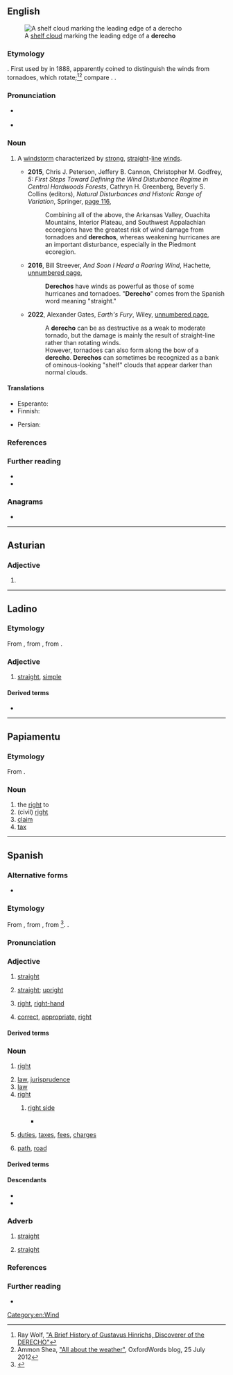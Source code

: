 ==English==
[[File:DangerousShelfCloud.jpg|right|thumb|A [[shelf cloud]] marking the leading edge of a '''derecho''']]

===Etymology===
{{lbor|en|es|derecho||straight}}. First used by {{w|Gustavus Detlef Hinrichs}} in 1888, apparently coined to distinguish the winds from tornadoes, which rotate;<ref>Ray Wolf, [http://www.crh.noaa.gov/dvn/?n=hinrichs "A Brief History of Gustavus Hinrichs, Discoverer of the DERECHO"]</ref><ref>Ammon Shea, [http://blog.oxforddictionaries.com/2012/07/all-about-the-weather/ "All about the weather"], OxfordWords blog, 25 July 2012</ref> compare {{m|en|tornado}}. {{doublet|en|direct}}.

===Pronunciation===
* {{a|US}} {{IPA|en|/dəˈɹeɪ.t͡ʃoʊ/}}
* {{audio|en|En-us-derecho.ogg|Audio (US)}}

===Noun===
{{en-noun}}

# {{lb|en|meteorology|US}} A [[windstorm]] characterized by [[strong]], [[straight]]-[[line]] [[wind]]s.
#* '''2015''', Chris J. Peterson, Jeffery B. Cannon, Christopher M. Godfrey, ''5: First Steps Toward Defining the Wind Disturbance Regime in Central Hardwoods Forests'', Cathryn H. Greenberg, Beverly S. Collins (editors), ''Natural Disturbances and Historic Range of Variation'', Springer, [https://books.google.com.au/books?id=ySHUCgAAQBAJ&pg=PA116&dq=%22derechos%22+wind&hl=en&newbks=1&newbks_redir=0&sa=X&ved=2ahUKEwiE9LrWlMH7AhWl8HMBHUxQCvgQ6AF6BAhOEAI#v=onepage&q=%22derechos%22%20wind&f=false page 116],
#*: Combining all of the above, the Arkansas Valley, Ouachita Mountains, Interior Plateau, and Southwest Appalachian ecoregions have the greatest risk of wind damage from tornadoes and '''derechos''', whereas weakening hurricanes are an important disturbance, especially in the Piedmont ecoregion.
#* '''2016''', Bill Streever, ''And Soon I Heard a Roaring Wind'', Hachette, [https://books.google.com.au/books?id=E5wuCwAAQBAJ&pg=PT242&dq=%22derechos%22+wind&hl=en&newbks=1&newbks_redir=0&sa=X&ved=2ahUKEwiE9LrWlMH7AhWl8HMBHUxQCvgQ6AF6BAgHEAI#v=onepage&q=%22derechos%22%20wind&f=false unnumbered page],
#*: '''Derechos''' have winds as powerful as those of some hurricanes and tornadoes. "'''Derecho'''" comes from the Spanish word meaning "straight."
#* '''2022''', Alexander Gates, ''Earth's Fury'', Wiley, [https://books.google.com.au/books?id=Til4EAAAQBAJ&pg=PT487&dq=%22derechos%22+wind&hl=en&newbks=1&newbks_redir=0&sa=X&ved=2ahUKEwiE9LrWlMH7AhWl8HMBHUxQCvgQ6AF6BAhVEAI#v=onepage&q=%22derechos%22%20wind&f=false unnumbered page],
#*: A '''derecho''' can be as destructive as a weak to moderate tornado, but the damage is mainly the result of straight-line rather than rotating winds.
#*: However, tornadoes can also form along the bow of a '''derecho'''. '''Derechos''' can sometimes be recognized as a bank of ominous-looking "shelf" clouds that appear darker than normal clouds.

====Translations====
{{trans-top|windstorm with strong straight-line winds}}
* Esperanto: {{t|eo|dereĉo}}
* Finnish: {{t|fi|syöksyvirtausparvi|s}}
{{trans-mid}}
* Persian: {{t+|fa|دِرِچو|tr=derecho}}
{{trans-bottom}}

===References===
<references/>

===Further reading===
* {{pedia|derecho}}
* {{pedia|August 2020 Midwest derecho}}

===Anagrams===
* {{anagrams|en|a=cdeehor|chordee|cohered|heredoc|ochered}}

[[Category:en:Wind]]

----

==Asturian==

===Adjective===
{{head|ast|adjective form}}

# {{inflection of|ast|derechu||n}}

----

==Ladino==

===Etymology===
From {{inh|lad|osp|-}}, from {{inh|lad|VL.|*dērēctus}}, from {{inh|lad|la|dīrectus}}.

===Adjective===
{{lad-adj|f=derecha}}

# [[straight]], [[simple]]

====Derived terms====
* {{l|lad|enderechar|sc=Latn}}

----

==Papiamentu==

===Etymology===
From {{der|pap|es|derecho}}.

===Noun===
{{head|pap|noun}}

# the [[right]] to
# (civil) [[right]]
# [[claim]]
# [[tax]]

----

==Spanish==

===Alternative forms===
* {{alter|es|drecho||obsolete|regional}}

===Etymology===
From {{inh|es|osp|-}}, from {{inh|es|VL.|*dērēctus}}, from {{inh|es|la|dīrectus}}<ref>{{R:es:DCECH}}</ref>. {{doublet|es|directo}}.

===Pronunciation===
{{es-pr|+<audio:es-derecho.ogg>}}

===Adjective===
{{es-adj}}

# [[straight]] {{gloss|not crooked or bent; having a constant direction throughout its length}}
#: {{syn|es|recto}}
# [[straight]]; [[upright]] {{gloss|perfectly horizontal or vertical; not diagonal or oblique}}
#: {{uxi|es|sentarse '''derecho'''|to sit '''upright'''}}
# [[right]], [[right-hand]] {{gloss|designating the side of the body which is positioned to the east if one is facing north}}
#: {{uxi|es|la mano '''derecha'''|the right '''hand'''}}
# [[correct]], [[appropriate]], [[right]]

====Derived terms====
{{der3|es
|brazo derecho
|buey viejo surco derecho
|derecha
|derecho de asilo
|derechura
|hecho y derecho
|mano derecha
|ojito derecho
|ojo derecho}}

===Noun===
{{es-noun|m}}

# [[right]] {{gloss|a legal, just or moral entitlement}}
#: {{uxi|es|el '''derecho''' al voto|the '''right''' to vote}}
#: {{uxi|es|[[derechos humanos|'''derechos''' humanos]]|human '''rights'''}}
# [[law]], [[jurisprudence]] {{gloss|the study of laws}}
# [[law]] {{gloss|the profession of dealing with laws (as lawyers, judges, etc.)}}
# [[right]] {{gloss|the outward or most finished surface, as of a coin, piece of cloth, a carpet, etc.}}
## {{lb|es|textiles}} [[right side]] {{gloss|The side of a fabric that is intended to face outward on a finished project}}
##* {{quote-book|es|author=Juliana Vaquero González|title=Planchado y arreglo de ropa en alojamientos|year=2014|publisher=Ideaspropias Editorial|page=163|pageurl=https://books.google.com/books?id=QGv6CAAAQBAJ&pg=PA163&dq=%22el+derecho%22+tela&hl=&cd=8&source=gbs_api#v=onepage&q=%22el%20derecho%22%20tela&f=false|isbn=978-84-9839-489-4|passage=Las puntadas que se realizan no deben traspasar la tela y, por lo tanto, no debe verse por el '''derecho'''.
|t=The stitches made should not go through the fabric, and, therefore, should not be seen on the '''right side'''.}}
# {{lb|es|in the plural}} [[duties]], [[tax]]es, [[fee]]s, [[charge]]s
# {{lb|es|rare}} [[path]], [[road]]
#: {{syn|es|sendero|camino}}

====Derived terms====
{{der3|es
|amiga con derecho a roce
|amiga con derechos
|amigo con derecho a roce
|amigo con derechos
|amistad con derechos
|derecho administrativo
|derecho civil
|derecho común
|derecho de familia
|derecho de pernada
|derecho exclusivo
|derecho familiar
|derecho humano
|derecho laboral
|derecho marítimo
|derecho penal
|derecho privado
|derecho público
|derechos de autor
|derechos humanos
|derechos sucesorios
|Estado de derecho
|no hay derecho
|[[derecho canónico]] ("canon law")
}}

====Descendants====
* {{desc|bor=1|en|derecho}}
* {{desc|bor=1|pap|derecho|drechi}}

===Adverb===
{{es-adv}}

# [[straight]] {{gloss|of a direction relative to the subject, precisely; as if following a direct line}}
#: {{syn|es|recto}}
#: {{uxi|es|Sigue '''derecho'''.|Keep going ['''straight'''].}}
# [[straight]] {{gloss|directly; without pause, delay or detour}}
#: {{syn|es|directamente}}

===References===
<references/>

===Further reading===
* {{R:es:DRAE}}

{{C|es|Directions}}

{{C|es|Law}}